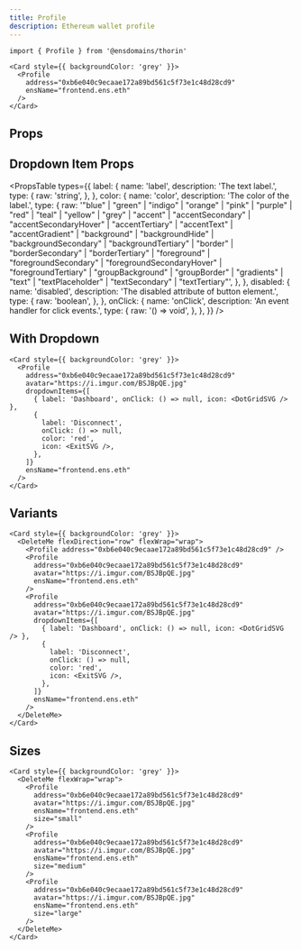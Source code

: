 ```yaml
---
title: Profile
description: Ethereum wallet profile
---
```


```tsx
import { Profile } from '@ensdomains/thorin'
```

```tsx expand=true live=true
<Card style={{ backgroundColor: 'grey' }}>
  <Profile
    address="0xb6e040c9ecaae172a89bd561c5f73e1c48d28cd9"
    ensName="frontend.ens.eth"
  />
</Card>
```

## Props

<PropsTable sourceLink={sourceLink} types={types} />

## Dropdown Item Props

<PropsTable
  types={{
    label: {
      name: 'label',
      description: 'The text label.',
      type: {
        raw: 'string',
      },
    },
    color: {
      name: 'color',
      description: 'The color of the label.',
      type: {
        raw: '"blue" | "green" | "indigo" | "orange" | "pink" | "purple" | "red" | "teal" | "yellow" | "grey" | "accent" | "accentSecondary" | "accentSecondaryHover" | "accentTertiary" | "accentText" | "accentGradient" | "background" | "backgroundHide" | "backgroundSecondary" | "backgroundTertiary" | "border" | "borderSecondary" | "borderTertiary" | "foreground" | "foregroundSecondary" | "foregroundSecondaryHover" | "foregroundTertiary" | "groupBackground" | "groupBorder" | "gradients" | "text" | "textPlaceholder" | "textSecondary" | "textTertiary"',
      },
    },
    disabled: {
      name: 'disabled',
      description: 'The disabled attribute of button element.',
      type: {
        raw: 'boolean',
      },
    },
    onClick: {
      name: 'onClick',
      description: 'An event handler for click events.',
      type: {
        raw: '() => void',
      },
    },
  }}
/>

## With Dropdown

```tsx live=true minHeight=300px
<Card style={{ backgroundColor: 'grey' }}>
  <Profile
    address="0xb6e040c9ecaae172a89bd561c5f73e1c48d28cd9"
    avatar="https://i.imgur.com/BSJBpQE.jpg"
    dropdownItems={[
      { label: 'Dashboard', onClick: () => null, icon: <DotGridSVG /> },
      {
        label: 'Disconnect',
        onClick: () => null,
        color: 'red',
        icon: <ExitSVG />,
      },
    ]}
    ensName="frontend.ens.eth"
  />
</Card>
```

## Variants

```tsx live=true minHeight=300px
<Card style={{ backgroundColor: 'grey' }}>
  <DeleteMe flexDirection="row" flexWrap="wrap">
    <Profile address="0xb6e040c9ecaae172a89bd561c5f73e1c48d28cd9" />
    <Profile
      address="0xb6e040c9ecaae172a89bd561c5f73e1c48d28cd9"
      avatar="https://i.imgur.com/BSJBpQE.jpg"
      ensName="frontend.ens.eth"
    />
    <Profile
      address="0xb6e040c9ecaae172a89bd561c5f73e1c48d28cd9"
      avatar="https://i.imgur.com/BSJBpQE.jpg"
      dropdownItems={[
        { label: 'Dashboard', onClick: () => null, icon: <DotGridSVG /> },
        {
          label: 'Disconnect',
          onClick: () => null,
          color: 'red',
          icon: <ExitSVG />,
        },
      ]}
      ensName="frontend.ens.eth"
    />
  </DeleteMe>
</Card>
```

## Sizes

```tsx live=true
<Card style={{ backgroundColor: 'grey' }}>
  <DeleteMe flexWrap="wrap">
    <Profile
      address="0xb6e040c9ecaae172a89bd561c5f73e1c48d28cd9"
      avatar="https://i.imgur.com/BSJBpQE.jpg"
      ensName="frontend.ens.eth"
      size="small"
    />
    <Profile
      address="0xb6e040c9ecaae172a89bd561c5f73e1c48d28cd9"
      avatar="https://i.imgur.com/BSJBpQE.jpg"
      ensName="frontend.ens.eth"
      size="medium"
    />
    <Profile
      address="0xb6e040c9ecaae172a89bd561c5f73e1c48d28cd9"
      avatar="https://i.imgur.com/BSJBpQE.jpg"
      ensName="frontend.ens.eth"
      size="large"
    />
  </DeleteMe>
</Card>
```
